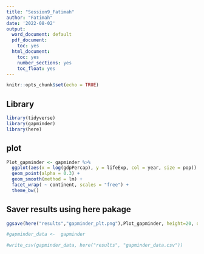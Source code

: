 ```yaml
---
title: "Session9_Fatimah"
author: "Fatimah"
date: '2022-08-02'
output:
  word_document: default
  pdf_document:
    toc: yes
  html_document:
    toc: yes
    number_sections: yes
    toc_float: yes
---
```


```r
knitr::opts_chunk$set(echo = TRUE)
```


## Library

```r
library(tidyverse)
library(gapminder)
library(here)

```
## plot
  
```r
Plot_gapminder <- gapminder %>% 
  ggplot(aes(x = log(gdpPercap), y = lifeExp, col = year, size = pop)) +
  geom_point(alpha = 0.3) +
  geom_smooth(method = lm) +
  facet_wrap( ~ continent, scales = "free") +
  theme_bw()
```
  
## Saver results using here pakage
  
```r
ggsave(here("results","gapminder_plt.png"),Plot_gapminder, height=20, dpi =300)
```
```r
#gapminder_data <-  gapminder
```

```r
#write_csv(gapminder_data, here("results", "gapminder_data.csv"))
```

